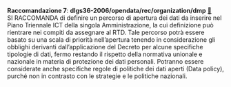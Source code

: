 ::: {#racc-7 .callout-note appearance="simple" icon=false .raccomandazione}
[**Raccomandazione 7**]{.testo-blu}: **dlgs36-2006/opendata/rec/organization/dmp** [🔗](#racc-7){.link-req}<br>
SI RACCOMANDA di definire un percorso di apertura dei dati da inserire nel Piano Triennale ICT della singola Amministrazione, la cui definizione può rientrare nei compiti da assegnare al RTD. Tale percorso potrà essere basato su una scala di priorità nell'apertura tenendo in considerazione gli obblighi derivanti dall'applicazione del Decreto per alcune specifiche tipologie di dati, fermo restando il rispetto della normativa unionale e nazionale in materia di protezione dei dati personali. Potranno essere considerate anche specifiche regole di politiche dei dati aperti (Data policy), purché non in contrasto con le strategie e le politiche nazionali.
:::
